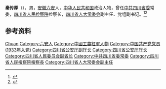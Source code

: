'''秦传厚'''（{{bd|1915年|9月|2002年|11月26日}}），男，[[安徽省|安徽]][[六安縣|六安]]人，[[中华人民共和国|中华人民共和国]]政治人物，曾任[[中国共产党四川省委员会|中共四川省委]]常委，[[四川省人民检察院|四川省人民检察院]]检察长，[[四川省人民代表大会常务委员会|四川省人大常委会]]副主任、党组副书记。<ref>{{Cite book|title=中华人民共和国职官志|author=何虎生, 李耀东, 向常福主编|publisher=中国社会出版社|year=2003|isbn=9787800883934|location=北京}}</ref><ref>{{Cite book|title=四川百科全书|author=《四川百科全书》编纂委员会编|publisher=四川辞书出版社|year=1997|location=成都}}</ref>

== 参考资料 ==
{{reflist}}

{{中國人物小作品}}

{{Authority control}}
{{DEFAULTSORT:Qin秦}}
[[Category:秦姓|Chuan]]
[[Category:六安人|Category:六安人]]
[[Category:中國工農紅軍人物|Category:中國工農紅軍人物]]
[[Category:中国共产党党员_(1933年入党)|Category:中国共产党党员 (1933年入党)]]
[[Category:四川省公安厅副厅长|Category:四川省公安厅副厅长]]
[[Category:四川省公安厅厅长|Category:四川省公安厅厅长]]
[[Category:四川省人民委员会副省长|Category:四川省人民委员会副省长]]
[[Category:中共四川省委常委|Category:中共四川省委常委]]
[[Category:四川省人民檢察院檢察長|Category:四川省人民檢察院檢察長]]
[[Category:四川省人大常委会副主任|Category:四川省人大常委会副主任]]